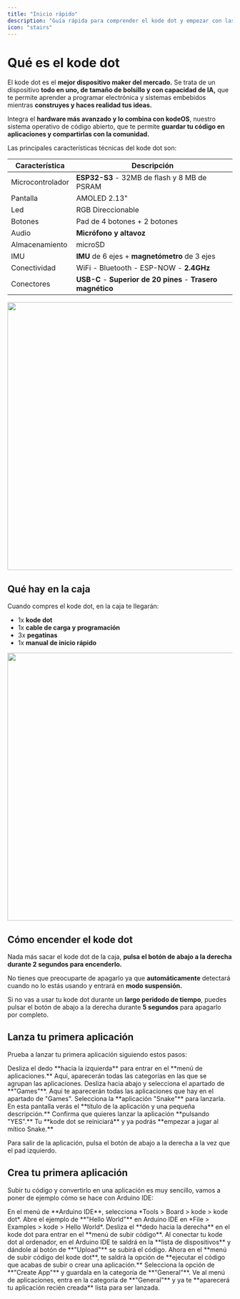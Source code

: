 ```yaml
---
title: "Inicio rápido"
description: "Guía rápida para comprender el kode dot y empezar con las aplicaciones."
icon: "stairs"
---
```


# Qué es el kode dot
El kode dot es el **mejor dispositivo maker del mercado.** Se trata de un dispositivo **todo en uno, de tamaño de bolsillo y con capacidad de IA,** que te permite aprender a programar electrónica y sistemas embebidos mientras **construyes y haces realidad tus ideas.**

Integra el **hardware más avanzado y lo combina con kodeOS**, nuestro sistema operativo de código abierto, que te permite **guardar tu código en aplicaciones y compartirlas con la comunidad.**

Las principales características técnicas del kode dot son:

| Característica    | Descripción |
| ----------------- | ----------- |
| Microcontrolador  | **ESP32-S3** - 32MB de flash y 8 MB de PSRAM |
| Pantalla          | AMOLED 2.13" |
| Led               | RGB Direccionable |
| Botones           | Pad de 4 botones + 2 botones |
| Audio             | **Micrófono y altavoz** |
| Almacenamiento    | microSD |
| IMU               | **IMU** de 6 ejes + **magnetómetro** de 3 ejes |
| Conectividad      | WiFi - Bluetooth - ESP-NOW - **2.4GHz** |
| Conectores        | **USB-C** - **Superior de 20 pines** - **Trasero magnético** |

<Frame caption="Parte frontal y trasera del kode dot">
  <img width="600"  src="/images/kode-dot/quickstart/kode-dot-render.png" />
</Frame>

## Qué hay en la caja
Cuando compres el kode dot, en la caja te llegarán:

- 1x **kode dot**
- 1x **cable de carga y programación**
- 3x **pegatinas**
- 1x **manual de inicio rápido**

<Frame caption="kode dot y extras">
  <img width="600"  src="/images/kode-dot/quickstart/inside-box.png" />
</Frame>

## Cómo encender el kode dot

Nada más sacar el kode dot de la caja, **pulsa el botón de abajo a la derecha durante 2 segundos para encenderlo.**

No tienes que preocuparte de apagarlo ya que **automáticamente** detectará cuando no lo estás usando y entrará en **modo suspensión.**

<Tip>Si no vas a usar tu kode dot durante un **largo peridodo de tiempo**, puedes pulsar el botón de abajo a la derecha durante **5 segundos** para apagarlo por completo.</Tip>

## Lanza tu primera aplicación

Prueba a lanzar tu primera aplicación siguiendo estos pasos:

<Steps>
  <Step title="Entra al menú de aplicaciones">
    Desliza el dedo **hacia la izquierda** para entrar en el **menú de aplicaciones.** Aquí, aparecerán todas las categorías en las que se agrupan las aplicaciones. Desliza hacia abajo y selecciona el apartado de **"Games"**. 
  </Step>
  <Step title="Lanza la aplicación">
    Aqui te aparecerán todas las aplicaciones que hay en el apartado de "Games". Selecciona la **aplicación "Snake"** para lanzarla. 
  </Step>
  <Step title="Información de la aplicación">
    En esta pantalla verás el **título de la aplicación y una pequeña descripción.** Confirma que quieres lanzar la aplicación **pulsando "YES".**
  </Step>
  <Step title="Disfruta del juego">
    Tu **kode dot se reiniciará** y ya podrás **empezar a jugar al mítico Snake.**
  </Step>
</Steps>

<Tip>Para salir de la aplicación, pulsa el botón de abajo a la derecha a la vez que el pad izquierdo.</Tip>

## Crea tu primera aplicación
Subir tu código y convertirlo en una aplicación es muy sencillo, vamos a poner de ejemplo cómo se hace con Arduino IDE:

<Steps>
  <Step title="Selecciona el kode dot">
    En el menú de **Arduino IDE**, selecciona *Tools > Board > kode > kode dot*.
  </Step>
  <Step title="Hola mundo!">
    Abre el ejemplo de **"Hello World"** en Arduino IDE en *File > Examples > kode > Hello World*.
  </Step>
  <Step title="Conecta tu kode dot y sube el código">
    Desliza el **dedo hacia la derecha** en el kode dot para entrar en el **menú de subir código**. Al conectar tu kode dot al ordenador, en el Arduino IDE te saldrá en la **lista de dispositivos** y dándole al botón de **"Upload"** se subirá el código.
  </Step>
  <Step title="Crea la aplicación">
    Ahora en el **menú de subir código del kode dot**, te saldrá la opción de **ejecutar el código que acabas de subir o crear una aplicación.** Selecciona la opción de **"Create App"** y guardala en la categoría de **"General"**.
  </Step>
  <Step title="Comprueba la aplicación">
    Ve al menú de aplicaciones, entra en la categoría de **"General"** y ya te **aparecerá tu aplicación recién creada** lista para ser lanzada.
  </Step>
</Steps>
